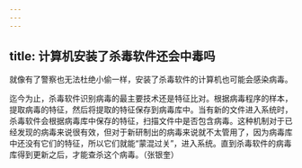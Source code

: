 ```yaml
---
---
---
```

title: 计算机安装了杀毒软件还会中毒吗
---




就像有了警察也无法杜绝小偷一样，安装了杀毒软件的计算机也可能会感染病毒。

迄今为止，杀毒软件识别病毒的最主要技术还是特征比对。根据病毒程序的样本，提取病毒的特征，然后将提取的特征保存到病毒库中。当有新的文件进入系统时，杀毒软件会根据病毒库中保存的特征，扫描文件中是否包含病毒。这种机制对于已经发现的病毒来说很有效，但对于新研制出的病毒来说就不太管用了，因为病毒库中还没有它们的特征，所以它们就能“蒙混过关”，进入系统。直到杀毒软件的病毒库得到更新之后，才能查杀这个病毒。（张银奎）